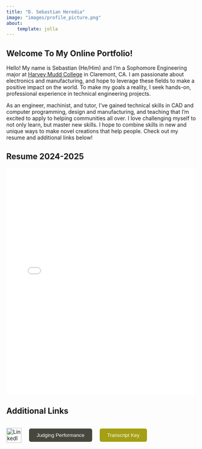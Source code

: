 ```yaml
---
title: "D. Sebastian Heredia"
image: "images/profile_picture.png"
about:
    template: jolla
---
```


## Welcome To My Online Portfolio!

Hello! My name is Sebastian (He/Him) and I’m a Sophomore Engineering 
major at [Harvey Mudd College](https://www.hmc.edu) in Claremont, CA. I am passionate about electronics 
and manufacturing, and hope to leverage these fields to make a positive impact on 
the world. To make my goals a reality, I seek hands-on, professional experience in 
technical engineering projects. 

As an engineer, machinist, and tutor, I’ve gained technical skills in CAD and computer 
programming, design and manufacturing, and teaching that I’m excited to apply to helping 
communities all over. I love challenging myself to not only learn, but master new skills. 
I hope to combine skills in new and unique ways to make novel creations that help people. 
Check out my resume and additional links below! 

## Resume 2024-2025

<iframe src="documents/HERDIA_CV_Fixed.pdf" width="100%" height="600px" style="border:none;"></iframe>

## Additional Links

::: {.flex-container style="display: flex; gap: 20px; align-items: center;"}
<a href="https://www.linkedin.com/in/sebastian-heredia4/" target="_blank">
    <img src="https://cdn-icons-png.flaticon.com/512/174/174857.png" alt="LinkedIn" style="width:40px; height:40px;">
</a>

<a href="documents/judgingperformance.pdf" target="_blank">
    <button style="padding: 10px 20px; background-color: rgb(71, 71, 62); color: white; border: none; border-radius: 5px; cursor: pointer;">
        Judging Performance
    </button>  
</a>

<a href="documents/transcriptkey.pdf" target="_blank">
    <button style="padding: 10px 20px; background-color: rgb(164, 159, 19); color: white; border: none; border-radius: 5px; cursor: pointer;">
        Transcript Key
    </button>  
</a>
:::
